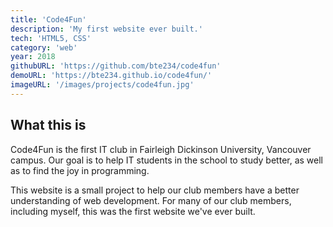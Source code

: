 ```yaml
---
title: 'Code4Fun'
description: 'My first website ever built.'
tech: 'HTML5, CSS'
category: 'web'
year: 2018
githubURL: 'https://github.com/bte234/code4fun'
demoURL: 'https://bte234.github.io/code4fun/'
imageURL: '/images/projects/code4fun.jpg'
---
```


## What this is

Code4Fun is the first IT club in Fairleigh Dickinson University, Vancouver campus.
Our goal is to help IT students in the school to study better, as well as to find the joy in programming.

This website is a small project to help our club members have a better understanding of web development.
For many of our club members, including myself, this was the first website we've ever built.

